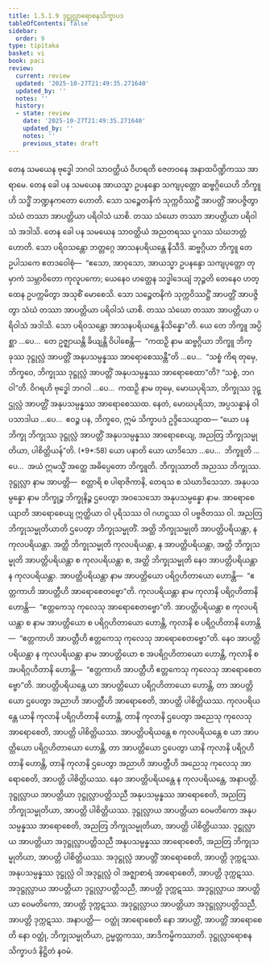 ```yaml
---
title: 1.5.1.9 ဒုဋ္ဌုလ္လာရောစနသိက္ခာပဒ
tableOfContents: false
sidebar:
  order: 9
type: tipitaka
basket: vi
book: paci
review:
  current: review
  updated: '2025-10-27T21:49:35.271640'
  updated_by: ''
  notes: ''
  history:
  - state: review
    date: '2025-10-27T21:49:35.271640'
    updated_by: ''
    notes: ''
    previous_state: draft
---
```



<ReviewStatus review={frontmatter.review} showDetails={true} />

<HypothesisAnnotation frontmatter={frontmatter} />

<DynamicBreadcrumb />

<Division number="78" book="paci" e="ch" v="2" p="46">

<Paragraph number="295" book="paci">
တေန သမယေန ဗုဒ္ဓေါ ဘဂဝါ သာဝတ္ထိယံ ဝိဟရတိ ဇေတဝနေ အနာထပိဏ္ဍိကဿ အာရာမေ. တေန ခေါ ပန သမယေန အာယသ္မာ ဥပနန္ဒော သကျပုတ္တော ဆဗ္ဗဂ္ဂိယေဟိ ဘိက္ခူဟိ သဒ္ဓိံ ဘဏ္ဍနကတော ဟောတိ. သော သဉ္စေတနိကံ သုက္ကဝိဿဋ္ဌိံ အာပတ္တိံ အာပဇ္ဇိတွာ သံဃံ တဿာ အာပတ္တိယာ ပရိဝါသံ ယာစိ. တဿ သံဃော တဿာ အာပတ္တိယာ ပရိဝါသံ အဒါသိ. တေန ခေါ ပန သမယေန သာဝတ္ထိယံ အညတရဿ ပူဂဿ သံဃဘတ္တံ ဟောတိ. သော ပရိဝသန္တော ဘတ္တဂ္ဂေ အာသနပရိယန္တေ နိသီဒိ. ဆဗ္ဗဂ္ဂိယာ ဘိက္ခူ တေ ဥပါသကေ ဧတဒဝေါစုံ—  “ဧသော, အာဝုသော, အာယသ္မာ ဥပနန္ဒော သကျပုတ္တော တုမှာကံ သမ္ဘာဝိတော ကုလူပကော; ယေနေဝ ဟတ္ထေန သဒ္ဓါဒေယျံ ဘုဉ္ဇတိ တေနေဝ ဟတ္ထေန ဥပက္ကမိတွာ အသုစိံ မောစေသိ. သော သဉ္စေတနိကံ သုက္ကဝိဿဋ္ဌိံ အာပတ္တိံ အာပဇ္ဇိတွာ သံဃံ တဿာ အာပတ္တိယာ ပရိဝါသံ ယာစိ. တဿ သံဃော တဿာ အာပတ္တိယာ ပရိဝါသံ အဒါသိ. သော ပရိဝသန္တော အာသနပရိယန္တေ နိသိန္နော”တိ.
</Paragraph>

<Paragraph number="296" book="paci">
ယေ တေ ဘိက္ခူ အပ္ပိစ္ဆာ …ပေ…  တေ ဥဇ္ဈာယန္တိ ခိယျန္တိ ဝိပါစေန္တိ—  “ကထဉှိ နာမ ဆဗ္ဗဂ္ဂိယာ ဘိက္ခူ ဘိက္ခုဿ ဒုဋ္ဌုလ္လံ အာပတ္တိံ အနုပသမ္ပန္နဿ အာရောစေဿန္တီ”တိ …ပေ…  “သစ္စံ ကိရ တုမှေ, ဘိက္ခဝေ, ဘိက္ခုဿ ဒုဋ္ဌုလ္လံ အာပတ္တိံ အနုပသမ္ပန္နဿ အာရောစေထာ”တိ? “သစ္စံ, ဘဂဝါ”တိ. ဝိဂရဟိ ဗုဒ္ဓေါ ဘဂဝါ …ပေ…  ကထဉှိ နာမ တုမှေ, မောဃပုရိသာ, ဘိက္ခုဿ ဒုဋ္ဌုလ္လံ အာပတ္တိံ အနုပသမ္ပန္နဿ အာရောစေဿထ. နေတံ, မောဃပုရိသာ, အပ္ပသန္နာနံ ဝါ ပသာဒါယ …ပေ…  ဧဝဉ္စ ပန, ဘိက္ခဝေ, ဣမံ သိက္ခာပဒံ ဥဒ္ဒိသေယျာထ—
</Paragraph>

</Division>
<Division number="79" book="paci" e="ch" v="2" p="47">

<Paragraph number="297" book="paci">
<Emphasis>“ယော ပန ဘိက္ခု ဘိက္ခုဿ ဒုဋ္ဌုလ္လံ အာပတ္တိံ အနုပသမ္ပန္နဿ အာရောစေယျ, အညတြ ဘိက္ခုသမ္မုတိယာ, ပါစိတ္တိယန်”</Emphasis>တိ. (*9*:<Emphasis>58</Emphasis>)
</Paragraph>

</Division>
<Division number="80" book="paci" e="ch" v="2" p="47">

<Paragraph number="298" book="paci">
<Emphasis>ယော ပနာ</Emphasis>တိ ယော ယာဒိသော …ပေ…  <Emphasis>ဘိက္ခူ</Emphasis>တိ …ပေ…  အယံ ဣမသ္မိံ အတ္ထေ အဓိပ္ပေတော ဘိက္ခူတိ.
</Paragraph>

<Paragraph number="299" book="paci">
<Emphasis>ဘိက္ခုဿာ</Emphasis>တိ အညဿ ဘိက္ခုဿ.
</Paragraph>

<Paragraph number="300" book="paci">
<Emphasis>ဒုဋ္ဌုလ္လာ</Emphasis> နာမ အာပတ္တိ—  စတ္တာရိ စ ပါရာဇိကာနိ, တေရသ စ သံဃာဒိသေသာ.
</Paragraph>

<Paragraph number="301" book="paci">
<Emphasis>အနုပသမ္ပန္နော</Emphasis> နာမ ဘိက္ခုဉ္စ ဘိက္ခုနိဉ္စ ဌပေတွာ အဝသေသော အနုပသမ္ပန္နော နာမ.
</Paragraph>

<Paragraph number="302" book="paci">
<Emphasis>အာရောစေယျာ</Emphasis>တိ အာရောစေယျ ဣတ္ထိယာ ဝါ ပုရိသဿ ဝါ ဂဟဋ္ဌဿ ဝါ ပဗ္ဗဇိတဿ ဝါ.
</Paragraph>

<Paragraph number="303" book="paci">
<Emphasis>အညတြ ဘိက္ခုသမ္မုတိယာ</Emphasis>တိ ဌပေတွာ ဘိက္ခုသမ္မုတိံ.
</Paragraph>

<Paragraph number="304" book="paci">
အတ္ထိ ဘိက္ခုသမ္မုတိ အာပတ္တိပရိယန္တာ, န ကုလပရိယန္တာ. အတ္ထိ ဘိက္ခုသမ္မုတိ ကုလပရိယန္တာ, န အာပတ္တိပရိယန္တာ, အတ္ထိ ဘိက္ခုသမ္မုတိ အာပတ္တိပရိယန္တာ စ ကုလပရိယန္တာ စ, အတ္ထိ ဘိက္ခုသမ္မုတိ နေဝ အာပတ္တိပရိယန္တာ န ကုလပရိယန္တာ.
</Paragraph>

<Paragraph number="305" book="paci">
<Emphasis>အာပတ္တိပရိယန္တာ</Emphasis> နာမ အာပတ္တိယော ပရိဂ္ဂဟိတာယော ဟောန္တိ—  “ဧတ္တကာဟိ အာပတ္တီဟိ အာရောစေတဗ္ဗော”တိ.
</Paragraph>

<Paragraph number="306" book="paci">
<Emphasis>ကုလပရိယန္တာ</Emphasis> နာမ ကုလာနိ ပရိဂ္ဂဟိတာနိ ဟောန္တိ—  “ဧတ္တကေသု ကုလေသု အာရောစေတဗ္ဗော”တိ. <Emphasis>အာပတ္တိပရိယန္တာ စ ကုလပရိယန္တာ စ</Emphasis> နာမ အာပတ္တိယော စ ပရိဂ္ဂဟိတာယော ဟောန္တိ, ကုလာနိ စ ပရိဂ္ဂဟိတာနိ ဟောန္တိ—  “ဧတ္တကာဟိ အာပတ္တီဟိ ဧတ္တကေသု ကုလေသု အာရောစေတဗ္ဗော”တိ. <Emphasis>နေဝ အာပတ္တိပရိယန္တာ န ကုလပရိယန္တာ</Emphasis> နာမ အာပတ္တိယော စ အပရိဂ္ဂဟိတာယော ဟောန္တိ, ကုလာနိ စ အပရိဂ္ဂဟိတာနိ ဟောန္တိ—  “ဧတ္တကာဟိ အာပတ္တီဟိ ဧတ္တကေသု ကုလေသု အာရောစေတဗ္ဗော”တိ.
</Paragraph>

</Division>
<Division number="81" book="paci" e="ch" v="2" p="48">

<Paragraph number="307" book="paci">
အာပတ္တိပရိယန္တေ ယာ အာပတ္တိယော ပရိဂ္ဂဟိတာယော ဟောန္တိ, တာ အာပတ္တိယော ဌပေတွာ အညာဟိ အာပတ္တီဟိ အာရောစေတိ, အာပတ္တိ ပါစိတ္တိယဿ.
</Paragraph>

<Paragraph number="308" book="paci">
ကုလပရိယန္တေ ယာနိ ကုလာနိ ပရိဂ္ဂဟိတာနိ ဟောန္တိ, တာနိ ကုလာနိ ဌပေတွာ အညေသု ကုလေသု အာရောစေတိ, အာပတ္တိ ပါစိတ္တိယဿ.
</Paragraph>

<Paragraph number="309" book="paci">
အာပတ္တိပရိယန္တေ စ ကုလပရိယန္တေ စ ယာ အာပတ္တိယော ပရိဂ္ဂဟိတာယော ဟောန္တိ, တာ အာပတ္တိယော ဌပေတွာ ယာနိ ကုလာနိ ပရိဂ္ဂဟိတာနိ ဟောန္တိ, တာနိ ကုလာနိ ဌပေတွာ အညာဟိ အာပတ္တီဟိ အညေသု ကုလေသု အာရောစေတိ, အာပတ္တိ ပါစိတ္တိယဿ.
</Paragraph>

<Paragraph number="310" book="paci">
နေဝ အာပတ္တိပရိယန္တေ န ကုလပရိယန္တေ, အနာပတ္တိ.
</Paragraph>

</Division>
<Division number="82" book="paci" e="ch" v="2" p="48">

<Paragraph number="311" book="paci">
ဒုဋ္ဌုလ္လာယ အာပတ္တိယာ ဒုဋ္ဌုလ္လာပတ္တိသညီ အနုပသမ္ပန္နဿ အာရောစေတိ, အညတြ ဘိက္ခုသမ္မုတိယာ, အာပတ္တိ ပါစိတ္တိယဿ.
</Paragraph>

<Paragraph number="312" book="paci">
ဒုဋ္ဌုလ္လာယ အာပတ္တိယာ ဝေမတိကော အနုပသမ္ပန္နဿ အာရောစေတိ, အညတြ ဘိက္ခုသမ္မုတိယာ, အာပတ္တိ ပါစိတ္တိယဿ.
</Paragraph>

<Paragraph number="313" book="paci">
ဒုဋ္ဌုလ္လာယ အာပတ္တိယာ အဒုဋ္ဌုလ္လာပတ္တိသညီ အနုပသမ္ပန္နဿ အာရောစေတိ, အညတြ ဘိက္ခုသမ္မုတိယာ, အာပတ္တိ ပါစိတ္တိယဿ.
</Paragraph>

<Paragraph number="314" book="paci">
အဒုဋ္ဌုလ္လံ အာပတ္တိံ အာရောစေတိ, အာပတ္တိ ဒုက္ကဋဿ.
</Paragraph>

<Paragraph number="315" book="paci">
အနုပသမ္ပန္နဿ ဒုဋ္ဌုလ္လံ ဝါ အဒုဋ္ဌုလ္လံ ဝါ အဇ္ဈာစာရံ အာရောစေတိ, အာပတ္တိ ဒုက္ကဋဿ.
</Paragraph>

<Paragraph number="316" book="paci">
အဒုဋ္ဌုလ္လာယ အာပတ္တိယာ ဒုဋ္ဌုလ္လာပတ္တိသညီ, အာပတ္တိ ဒုက္ကဋဿ.
</Paragraph>

<Paragraph number="317" book="paci">
အဒုဋ္ဌုလ္လာယ အာပတ္တိယာ ဝေမတိကော, အာပတ္တိ ဒုက္ကဋဿ.
</Paragraph>

<Paragraph number="318" book="paci">
အဒုဋ္ဌုလ္လာယ အာပတ္တိယာ အဒုဋ္ဌုလ္လာပတ္တိသညီ, အာပတ္တိ ဒုက္ကဋဿ.
</Paragraph>

</Division>
<Division number="83" book="paci" e="ch" v="2" p="49">

<Paragraph number="319" book="paci">
အနာပတ္တိ—  ဝတ္ထုံ အာရောစေတိ နော အာပတ္တိံ, အာပတ္တိံ အာရောစေတိ နော ဝတ္ထုံ, ဘိက္ခုသမ္မုတိယာ, ဥမ္မတ္တကဿ, အာဒိကမ္မိကဿာတိ.

</Paragraph>
</Division>

<Paragraph number="320" type="center" book="paci">
ဒုဋ္ဌုလ္လာရောစနသိက္ခာပဒံ နိဋ္ဌိတံ နဝမံ.
</Paragraph>
